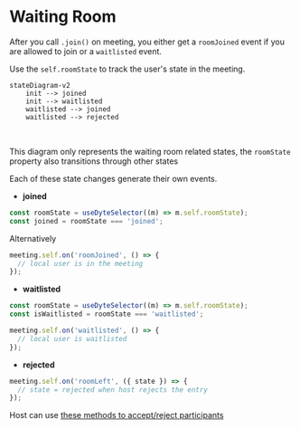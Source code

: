 # Waiting Room

After you call `.join()` on meeting, you either get a `roomJoined` event if you are allowed to join or a `waitlisted` event.

Use the `self.roomState` to track the user's state in the meeting.

```mermaid
stateDiagram-v2
    init --> joined
    init --> waitlisted
    waitlisted --> joined
    waitlisted --> rejected
```

<br />

This diagram only represents the waiting room related states, the `roomState` property also transitions through other states

Each of these state changes generate their own events.

- **joined**

```ts
const roomState = useDyteSelector((m) => m.self.roomState);
const joined = roomState === 'joined';
```

Alternatively

```ts
meeting.self.on('roomJoined', () => {
  // local user is in the meeting
});
```

- **waitlisted**

```ts
const roomState = useDyteSelector((m) => m.self.roomState);
const isWaitlisted = roomState === 'waitlisted';
```

```ts
meeting.self.on('waitlisted', () => {
  // local user is waitlisted
});
```

- **rejected**

```ts
meeting.self.on('roomLeft', ({ state }) => {
  // state = rejected when host rejects the entry
});
```

Host can use [these methods to accept/reject participants](/rn-core/participants#waiting-room-methods)
